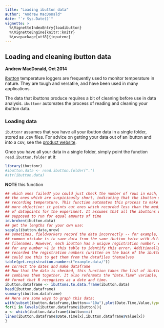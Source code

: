 ```yaml
---
title: "Loading ibutton data"
author: "Andrew MacDonald"
date: "`r Sys.Date()`"
vignette: >
  %\VignetteIndexEntry{loadibutton}
  %\VignetteEngine{knitr::knitr}
  %\usepackage[utf8]{inputenc}
---
```


## Loading and cleaning ibutton data
**Andrew MacDonald, Oct 2014**

[ibutton](http://en.wikipedia.org/wiki/1-Wire) temperature loggers are frequently used to monitor temperature in nature.  They are tough and versatile, and have been used in many applications.

The data that ibuttons produce requires a bit of cleaning before use in data analysis. `ibuttonr` automates the process of reading and cleaning your ibutton data.

### Loading data

`ibuttonr` assumes that you have all your ibutton data in a single folder, stored as .csv files. For advice on getting your data out of an ibutton and into a csv, see the [product website](http://www.maximintegrated.com/en/app-notes/index.mvp/id/3358).  

Once you have all your data in a single folder, simply point the function `read.ibutton.folder` at it:

```r
library(ibuttonr)
#ibutton.data <- read.ibutton.folder(".")
#str(ibutton.data)
```

**NOTE** this function 


```{reval=FALSE}
## which ones failed? you could just check the number of rows in each, and pick
## the ones which are suspiciously short, indicating that the ibutton stopped
## recording temperature. This function automates this process to make it a bit
## more objective: it points out ones which recorded less than the median number
## of datapoints for the experiment. It assumes that all the ibuttons were
## supposed to run for equal amounts of time
id.broken(ibutton.data)
## get the lengths for your own use:
sapply(ibutton.data,nrow)
## sometimes, fieldworkers record the data incorrectly -- for example, one
## common mistake is to save data from the same ibutton twice with different
## filenames. However, each ibutton has a unique registration number. check
## for any number >1 in this table to identify this error. Additionally, if you
## recorded the registration numbers (written on the back of the ibuttons) you
## could use this to get them from the datafiles themselves
table(get.registration.numbers("example.data/"))
## correct the dates and make dataframe
## Now that the data is checked, this function takes the list of ibuttons and
## combines them together. It also reformats the "Date.Time" variable, into a
## format that R recognizes as a date and time.
ibutton.dataframe <- ibuttons.to.data.frame(ibutton.data)
head(ibutton.dataframe)
summary(ibutton.dataframe)
## Here are some ways to graph this data:
with(subset(ibutton.dataframe,ibutton=="10a"),plot(Date.Time,Value,type="n"))
for(i in levels(ibutton.dataframe$ibutton)){
x <- which(ibutton.dataframe$ibutton==i)
lines(ibutton.dataframe$Date.Time[x],ibutton.dataframe$Value[x])
}
```